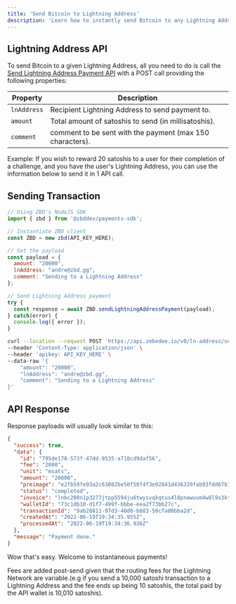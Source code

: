 ```yaml
---
title: 'Send Bitcoin to Lightning Address'
description: 'Learn how to instantly send Bitcoin to any Lightning Address.'
---
```


## Lightning Address API

To send Bitcoin to a given Lightning Address, all you need to do is call the [Send Lightning Address Payment API](/api-reference/lightning-address/send) with a POST call providing the following properties:

| Property | Description |
| --- | --- |
| `lnAddress` | Recipient Lightning Address to send payment to. |
| `amount` | Total amount of satoshis to send (in millisatoshis). |
| `comment` | comment to be sent with the payment (max 150 characters). |

<Info>Example: If you wish to reward 20 satoshis to a user for their completion of a challenge, and you have the user's Lightning Address, you can use the information below to send it in 1 API call.</Info>

## Sending Transaction

<CodeGroup>

```js NodeJS
// Using ZBD's NodeJS SDK
import { zbd } from '@zbddev/payments-sdk';

// Instantiate ZBD client
const ZBD = new zbd(API_KEY_HERE);

// Set the payload
const payload = {
  amount: "20000",
  lnAddress: "andre@zbd.gg",
  comment: "Sending to a Lightning Address"
};

// Send Lightning Address payment
try {
  const response = await ZBD.sendLightningAddressPayment(payload);
} catch(error) {
  console.log({ error });
}
```

```bash cURL
curl --location --request POST 'https://api.zebedee.io/v0/ln-address/send-payment' \
--header 'Content-Type: application/json' \
--header 'apikey: API_KEY_HERE' \
--data-raw '{
    "amount": "20000",
    "lnAddress": "andre@zbd.gg",
    "comment": "Sending to a Lightning Address"
}'
```

</CodeGroup>

## API Response

Response payloads will usually look similar to this:

```json
{
  "success": true,
  "data": {
    "id": "795de178-573f-47dd-9535-a710cd9daf56",
    "fee": "2000",
    "unit": "msats",
    "amount": "20000",
    "preimage": "e2fb59fe93a2c63082be50f58f4f3e92841d436339fab93fdd67b1280650cf47",
    "status": "completed",
    "invoice": "lnbc200n1p3277jtpp5594ju6twysvqkqtus4l0pnawuum4w8l9x3ktz234pp93nfsdc5fshp574njlu3jdr3y2k3g4g9xcp323kgwh7n4v7n4yraakvwh7xmeyugqcqzpgxqyz5vqsp55ju2g2j06u8ua59kj80wqrpgsnkjclzdv28d0msgah90fcx9t9ds9qyyssqphhva4akne5hr0f6t3gmmdpllu00zxgvu70s0kp5g8wmg5vv26qygsearsyrcm4xjecttazfy3ul9lmcvas9ha24n9jtpc3ca9g2mqsppxzvdl",
    "walletId": "73c1db10-d1f7-499f-bbbe-eea2f73bb27c",
    "transactionId": "9ab28811-97d3-40d0-b603-50cfa00bba2d",
    "createdAt": "2022-06-19T19:34:35.955Z",
    "processedAt": "2022-06-19T19:34:36.936Z"
  },
  "message": "Payment done."
}
```

Wow that's easy. Welcome to instantaneous payments!

<Tip>Fees are added post-send given that the routing fees for the Lightning Network are variable.(e.g if you send a 10,000 satoshi transaction to a Lightning Address and the fee ends up being 10 satoshis, the total paid by the API wallet is 10,010 satoshis).</Tip>